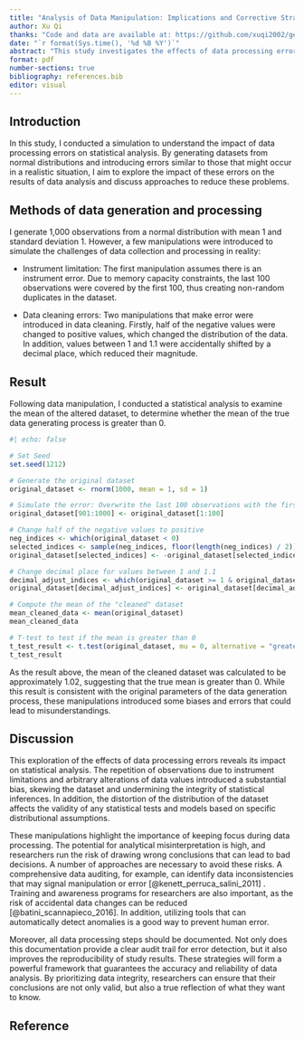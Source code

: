 ```yaml
---
title: "Analysis of Data Manipulation: Implications and Corrective Strategies"
author: Xu Qi
thanks: "Code and data are available at: https://github.com/xuqi2002/gender_gap_and_hate_crime. Feedback given by Yichen Shi is available at:"
date: "`r format(Sys.time(), '%d %B %Y')`"
abstract: "This study investigates the effects of data processing errors, including instrument limitations and data manipulations on statistical analysis. By introducing such errors into a dataset generated from a normal distribution, I demonstrate how these errors can bias the mean and skew findings. The results of the study emphasize the importance of keeping vigilance and adopting a structured approach in data processing to prevent analytical inaccuracies and to maintain the validity of statistical conclusions."
format: pdf
number-sections: true
bibliography: references.bib
editor: visual
---
```


## Introduction 

In this study, I conducted a simulation to understand the impact of data processing errors on statistical analysis. By generating datasets from normal distributions and introducing errors similar to those that might occur in a realistic situation, I aim to explore the impact of these errors on the results of data analysis and discuss approaches to reduce these problems.

## Methods of data generation and processing

I generate 1,000 observations from a normal distribution with mean 1 and standard deviation 1. However, a few manipulations were introduced to simulate the challenges of data collection and processing in reality:  

* Instrument limitation: The first manipulation assumes there is an instrument error. Due to memory capacity constraints, the last 100 observations were covered by the first 100, thus creating non-random duplicates in the dataset.

* Data cleaning errors: Two manipulations that make error were introduced in data cleaning. Firstly, half of the negative values were changed to positive values, which changed the distribution of the data. In addition, values between 1 and 1.1 were accidentally shifted by a decimal place, which reduced their magnitude.

## Result 

Following data manipulation, I conducted a statistical analysis to examine the mean of the altered dataset, to determine whether the mean of the true data generating process is greater than 0.

```r
#| echo: false

# Set Seed
set.seed(1212) 

# Generate the original dataset
original_dataset <- rnorm(1000, mean = 1, sd = 1)

# Simulate the error: Overwrite the last 100 observations with the first 100
original_dataset[901:1000] <- original_dataset[1:100]

# Change half of the negative values to positive
neg_indices <- which(original_dataset < 0)
selected_indices <- sample(neg_indices, floor(length(neg_indices) / 2))
original_dataset[selected_indices] <- -original_dataset[selected_indices]

# Change decimal place for values between 1 and 1.1
decimal_adjust_indices <- which(original_dataset >= 1 & original_dataset <= 1.1)
original_dataset[decimal_adjust_indices] <- original_dataset[decimal_adjust_indices] / 10

# Compute the mean of the "cleaned" dataset
mean_cleaned_data <- mean(original_dataset)
mean_cleaned_data

# T-test to test if the mean is greater than 0
t_test_result <- t.test(original_dataset, mu = 0, alternative = "greater")
t_test_result

```

As the result above, the mean of the cleaned dataset was calculated to be approximately 1.02, suggesting that the true mean is greater than 0. While this result is consistent with the original parameters of the data generation process, these manipulations introduced some biases and errors that could lead to misunderstandings. 

## Discussion

This exploration of the effects of data processing errors reveals its impact on statistical analysis. The repetition of observations due to instrument  limitations and arbitrary alterations of data values introduced a substantial bias, skewing the dataset and undermining the integrity of statistical inferences. In addition, the distortion of the distribution of the dataset affects the validity of any statistical tests and models based on specific distributional assumptions.

These manipulations highlight the importance of keeping focus during data processing. The potential for analytical misinterpretation is high, and researchers run the risk of drawing wrong conclusions that can lead to bad decisions. A number of approaches are necessary to avoid these risks. A comprehensive data auditing, for example, can identify data inconsistencies that may signal manipulation or error [@kenett_perruca_salini_2011] . Training and awareness programs for researchers are also important, as the risk of accidental data changes can be reduced [@batini_scannapieco_2016]. In addition, utilizing tools that can automatically detect anomalies is a good way to prevent human error.

Moreover, all data processing steps should be documented. Not only does this documentation provide a clear audit trail for error detection, but it also improves the reproducibility of study results. These strategies will form a powerful framework that guarantees the accuracy and reliability of data analysis. By prioritizing data integrity, researchers can ensure that their conclusions are not only valid, but also a true reflection of what they want to know.

## Reference